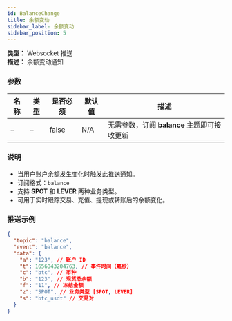 ```yaml
---
id: BalanceChange
title: 余额变动
sidebar_label: 余额变动
sidebar_position: 5
---
```


**类型：** Websocket 推送  
**描述：** 余额变动通知

### 参数

| 名称 | 类型 | 是否必须 | 默认值 | 描述 |
| --- | --- | --- | --- | --- |
| – | – | false | N/A | 无需参数，订阅 **balance** 主题即可接收更新 |

### 说明

- 当用户账户余额发生变化时触发此推送通知。
- 订阅格式：`balance`
- 支持 **SPOT** 和 **LEVER** 两种业务类型。
- 可用于实时跟踪交易、充值、提现或转账后的余额变化。

### 推送示例

```json title="推送"
{
  "topic": "balance",
  "event": "balance",
  "data": {
    "a": "123", // 账户 ID
    "t": 1656043204763, // 事件时间（毫秒）
    "c": "btc", // 币种
    "b": "123", // 现货总余额
    "f": "11", // 冻结金额
    "z": "SPOT", // 业务类型 [SPOT, LEVER]
    "s": "btc_usdt" // 交易对
  }
}
```